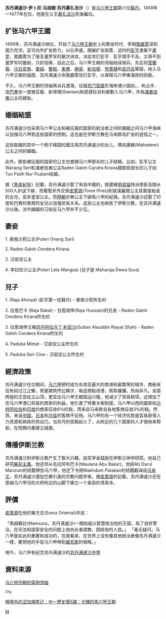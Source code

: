 '''苏丹满速沙·伊卜尼·马胡姆·苏丹慕扎法沙 '''（{{lang-ms|Sultan Mansur Shah ibni Al-Marhum Sultan Muzaffar}}）{{BD||1442|1477年||}}是[[马六甲王朝|马六甲王朝]]第六位[[苏丹_(称谓)|蘇丹]]，1459年—1477年在位，他是在父王[[蘇丹慕扎法沙|慕扎法沙]]死後繼位。

== 扩张马六甲王國 ==

1459年，苏丹满速沙继位，开始了[[马六甲王朝|马六甲王朝]]史上的黄金时代．宰相[[敦霹雳|敦霹雳]]深知国力充沛，足可向外扩张势力，以壮声威，開展扩张政策．这时的[[彭亨|彭亨]]隶属于[[暹罗|暹罗]]，敦霹雳为了报复暹罗军的屡次进攻，决定攻打彭亨．彭亨措手不及，又得不到暹罗军的援助，只好投降．自此之后，马六甲王朝的领袖陆续用兵，先后将[[雪蘭莪|雪蘭莪]]、[[沙白安南|沙白安南]]、[[曼絨|曼絨]]、[[魯帕|魯帕]]、[[柔佛|柔佛]]、[[麻坡|麻坡]]、[[新加坡|新加坡]]、[[登嘉楼|登嘉楼]]和[[民丹岛|民丹岛]]等国，纳入马六甲王朝的版图．苏丹满速沙命敦霹雳攻打彭亨，以保障马六甲東海岸的防衛。

不久，马六甲王朝的领袖再派兵渡海，征服[[苏门答腊|苏门答腊]]东海岸诸小国如{{link-en|甘巴|Kampar Regency}}，{{link-en|锡国|Siak Regency}}、{{link-en|恩德拉吉利|Kerajaan Inderagiri}}和占丰．连[[巴塞_(馬來西亞)|巴塞]]也一度被征服．新埠頭(Siantan)和恩德拉吉利被劃入马六甲，作為[[滿者伯夷|滿者伯夷]]公主的嫁妝。

== 婚姻結盟 ==

苏丹满速沙也采用马六甲公主和被征服的国家的統治者之间的婚姻之间马六甲海峡以加强马六甲對这些国家的控制。这也是在伊斯兰教在马来群岛扩张的途径之一。

这些联姻的其中一个例子锡国的國王與苏丹满速沙的女儿，瑪哈黛維(Mahadewi)公主之间的婚姻。

此外，那些被征服的国家的公主也會跟马六甲部长的儿子结婚。比如，彭亨公主Wanang Seri和滿者伯夷公主Raden Galoh Candra Kirana跟那些部长的儿子如Tun Putih Nur Pualam结婚。

据《[[馬來紀年|馬來紀年]]》記載，苏丹满速沙娶了來自中國的{{link-en|汉丽宝公主|Hang Li Po}}，她還被[[明成祖|明成祖]]特派使臣及随从500人护送下嫁，而葡萄牙外交家[[皮萊資|皮萊資]](Tomé Pires)則說漢麗寶公主其實是船長的女兒，並非皇室公主。而[[明朝|明朝]]亦無公主下嫁馬六甲的紀錄。苏丹满速沙还娶了印度和巴赛的客商的女兒以加强贸易关系。这些公主也皈依了伊斯兰教，在苏丹满速沙以後，涉外婚姻的习俗在马六甲并不少见。

==  妻妾 ==

1. 奧南沙莉公主(Puteri Onang Sari) 

2. Raden Galoh Cendera Kirana

3. 汉丽宝公主

4. 李拉旺沙公主(Puteri Lela Wangsa) (兒子是 Maharaja Dewa Sura)

== 兒子 ==

1. {{link-ms|拉惹阿末|Sultan Muhammad Shah ibni Almarhum Sultan Mansur Shah}} (Raja Ahmad) (彭亨第一任蘇丹) - 奧南沙莉所生的

2. 拉惹巴卡 (Raja Bakal) - 拉惹胡申(Raja Hussain)的兄長 - Raden Galoh Cendera Kirana所生的

3. 拉惹胡申又稱[[苏丹阿拉乌丁·利亚沙|苏丹阿拉乌丁·利亚沙]](Sultan Alauddin Riayat Shah) - Raden Galoh Cendera Kirana所生的

4. Paduka Mimat - 汉丽宝公主所生的

5. Paduka Seri Cina - 汉丽宝公主所生的


== 經濟政策 ==

苏丹满速沙在位期间，[[马六甲|马六甲]]顿时成为东南亚最大的商港和最繁荣的城市．商船来往有如过江之鲫，房屋建筑栉比鳞次．每连商船进港，熙熙攘攮，热闹非凡。金碧辉煌的王宫屹立山顶，更显出马六甲王朝国运兴隆。他减少了贸易税项。这增加了在马六甲港口贸易的商家的利益。他引進了特惠关税制度。马六甲以西的國家如[[沙特阿拉伯|沙特阿拉伯]]和[[印度|印度]]的商家征收6％的税，而来自马来群岛各地客商征收3％的税。然而，来自[[中国|中国]]，[[日本|日本]]和[[爪哇|爪哇]]的客商不征税。马六甲的另一个经济优势是容易获得人力资源和熟练的劳动力。当苏丹的宫殿起火了，从附近的几个国家的人才很快来帮助，在短期内重建立城堡。


== 傳播伊斯兰教 ==

苏丹满速沙對伊斯兰教产生了极大兴趣，設奖学金鼓励在伊斯兰神学研究。他自己研究[[蘇非主義|蘇非主義]]。他还师从毛拉阿布巴卡(Maulana Abu Bakar)，他把Ab Darul Manzum的经籍帶到马六甲。他还下令把Makhdum Patakan的经籍翻译成[[马来文|马来文]]。苏丹满速沙還從巴赛引進的宗教问题学者。據[[皮萊資|皮萊資]]的記載，苏丹满速沙还在穿越马六甲河的大桥附近的山脚下建立一个美丽的清真寺。


== 評價 ==

[[皮萊資|皮萊資]]在他的東方志(Suma Oriental)中说：

「馬姆蘇拉(Mamsura，苏丹满速沙)一開始就以智慧统治他的王国，為了良好管治，在司法和国家安全的问题上他向长者請教，团结他的人民。」
「毫无疑问，马六甲是如此的重要和成功的，在我看来，在世界上没有像其他统治者像苏丹满速沙一樣，要把他的手從马六甲伸到[[威尼斯|威尼斯]]的咽喉。」


現今，马六甲有紀念苏丹满速沙的[http://ssms.tripod.com/ 苏丹满速沙中學] {{Wayback|url=http://ssms.tripod.com/ |date=20190702080918 }}


== 資料來源 ==

[http://lailaieng.blogspot.hk/2012/07/blog-post.html 马六甲历朝的英明领袖] {{Wayback|url=http://lailaieng.blogspot.hk/2012/07/blog-post.html |date=20160310024632 }}
 Chy
[http://ccsejarah.blogspot.hk/2010/01/form-1-bab-5.html 嘻嘻外的涩加辣笔记：中一歷史第5課：光輝的馬六甲王朝] {{Wayback|url=http://ccsejarah.blogspot.hk/2010/01/form-1-bab-5.html |date=20160310014634 }}

[[分类:马六甲苏丹|M]]